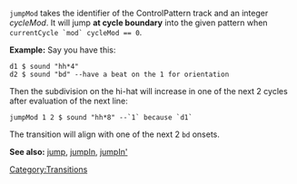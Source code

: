 [[Category:Transitions]]

<code>jumpMod</code> takes the identifier of the ControlPattern track and an integer ''cycleMod''. It will jump '''at cycle boundary''' into the given pattern when <code>currentCycle `mod` cycleMod == 0</code>.

'''Example:''' Say you have this:
<source>
d1 $ sound "hh*4"
d2 $ sound "bd" --have a beat on the 1 for orientation
</source>
Then the subdivision on the hi-hat will increase in one of the next 2 cycles after evaluation of the next line:
<source>
jumpMod 1 2 $ sound "hh*8" --`1` because `d1`
</source>
The transition will align with one of the next 2 <code>bd</code> onsets.

'''See also:''' [[jump]], [[jumpIn]], [[jumpIn']]